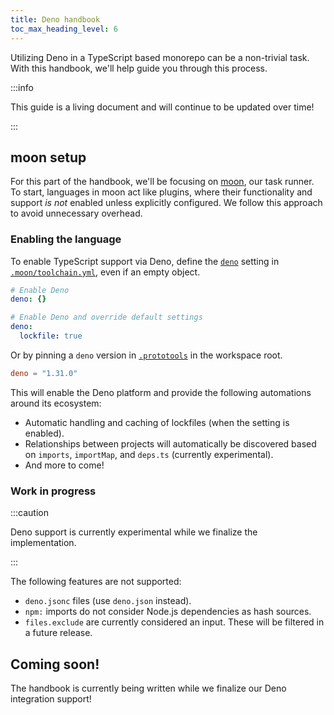```yaml
---
title: Deno handbook
toc_max_heading_level: 6
---
```



Utilizing Deno in a TypeScript based monorepo can be a non-trivial task. With this handbook, we'll
help guide you through this process.

:::info

This guide is a living document and will continue to be updated over time!

:::

## moon setup

For this part of the handbook, we'll be focusing on [moon](/moon), our task runner. To start,
languages in moon act like plugins, where their functionality and support _is not_ enabled unless
explicitly configured. We follow this approach to avoid unnecessary overhead.

### Enabling the language

To enable TypeScript support via Deno, define the [`deno`](../../config/toolchain#deno) setting in
[`.moon/toolchain.yml`](../../config/toolchain), even if an empty object.

```yaml title=".moon/toolchain.yml"
# Enable Deno
deno: {}

# Enable Deno and override default settings
deno:
  lockfile: true
```

Or by pinning a `deno` version in [`.prototools`](../../proto/config) in the workspace root.

```toml title=".prototools"
deno = "1.31.0"
```

This will enable the Deno platform and provide the following automations around its ecosystem:

- Automatic handling and caching of lockfiles (when the setting is enabled).
- Relationships between projects will automatically be discovered based on `imports`, `importMap`,
  and `deps.ts` (currently experimental).
- And more to come!

### Work in progress

:::caution

Deno support is currently experimental while we finalize the implementation.

:::

The following features are not supported:

- `deno.jsonc` files (use `deno.json` instead).
- `npm:` imports do not consider Node.js dependencies as hash sources.
- `files.exclude` are currently considered an input. These will be filtered in a future release.

## Coming soon!

The handbook is currently being written while we finalize our Deno integration support!
